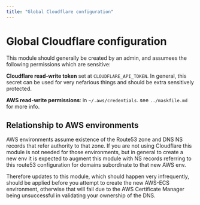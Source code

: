```yaml
---
title: "Global Cloudflare configuration"
---
```


# Global Cloudflare configuration

This module should generally be created by an admin,
and assumees the following permissions which are sensitive:

**Cloudflare read-write token** set at `CLOUDFLARE_API_TOKEN`. In general, this
secret can be used for very nefarious things and should be extra sensitively protected.

**AWS read-write permissions**: in `~/.aws/credentials`. see `../maskfile.md` for more info.

## Relationship to AWS environments

AWS environments assume existence of the Route53 zone and DNS NS records that refer authority
to that zone. If you are not using Cloudflare this module is not needed for those environments,
but in general to create a new env it is expected to augment this module with NS records referring
to this route53 configuration for domains subordinate to that new AWS env.

Therefore updates to this module, which should happen very infrequently, should be applied before
you attempt to create the new AWS-ECS environment, otherwise that will fail due to the AWS Certificate
Manager being unsuccessful in validating your ownership of the DNS.
